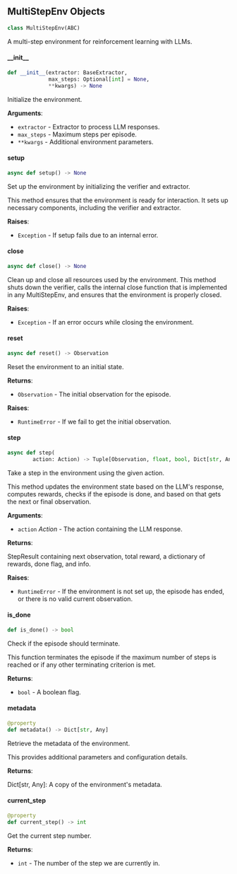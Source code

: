 <a id="camel.environments.multi_step"></a>

<a id="camel.environments.multi_step.MultiStepEnv"></a>

## MultiStepEnv Objects

```python
class MultiStepEnv(ABC)
```

A multi-step environment for reinforcement learning with LLMs.

<a id="camel.environments.multi_step.MultiStepEnv.__init__"></a>

#### \_\_init\_\_

```python
def __init__(extractor: BaseExtractor,
             max_steps: Optional[int] = None,
             **kwargs) -> None
```

Initialize the environment.

**Arguments**:

- `extractor` - Extractor to process LLM responses.
- `max_steps` - Maximum steps per episode.
- `**kwargs` - Additional environment parameters.

<a id="camel.environments.multi_step.MultiStepEnv.setup"></a>

#### setup

```python
async def setup() -> None
```

Set up the environment by initializing the verifier and extractor.

This method ensures that the environment is ready for interaction.
It sets up necessary components, including the verifier and extractor.

**Raises**:

- `Exception` - If setup fails due to an internal error.

<a id="camel.environments.multi_step.MultiStepEnv.close"></a>

#### close

```python
async def close() -> None
```

Clean up and close all resources used by the environment.
This method shuts down the verifier, calls the internal
close function that is implemented in any MultiStepEnv,
and ensures that the environment is properly closed.

**Raises**:

- `Exception` - If an error occurs while closing the environment.

<a id="camel.environments.multi_step.MultiStepEnv.reset"></a>

#### reset

```python
async def reset() -> Observation
```

Reset the environment to an initial state.

**Returns**:

- `Observation` - The initial observation for the episode.
  

**Raises**:

- `RuntimeError` - If we fail to get the initial observation.

<a id="camel.environments.multi_step.MultiStepEnv.step"></a>

#### step

```python
async def step(
        action: Action) -> Tuple[Observation, float, bool, Dict[str, Any]]
```

Take a step in the environment using the given action.

This method updates the environment state based on the LLM's response,
computes rewards, checks if the episode is done, and based on that
gets the next or final observation.

**Arguments**:

- `action` _Action_ - The action containing the LLM response.
  

**Returns**:

  StepResult containing next observation, total reward, a dictionary
  of rewards, done flag, and info.
  

**Raises**:

- `RuntimeError` - If the environment is not set up, the episode has
  ended, or there is no valid current observation.

<a id="camel.environments.multi_step.MultiStepEnv.is_done"></a>

#### is\_done

```python
def is_done() -> bool
```

Check if the episode should terminate.

This function terminates the episode if the maximum number of
steps is reached or if any other terminating criterion is met.

**Returns**:

- `bool` - A boolean flag.

<a id="camel.environments.multi_step.MultiStepEnv.metadata"></a>

#### metadata

```python
@property
def metadata() -> Dict[str, Any]
```

Retrieve the metadata of the environment.

This provides additional parameters and configuration details.

**Returns**:

  Dict[str, Any]: A copy of the environment's metadata.

<a id="camel.environments.multi_step.MultiStepEnv.current_step"></a>

#### current\_step

```python
@property
def current_step() -> int
```

Get the current step number.

**Returns**:

- `int` - The number of the step we are currently in.

